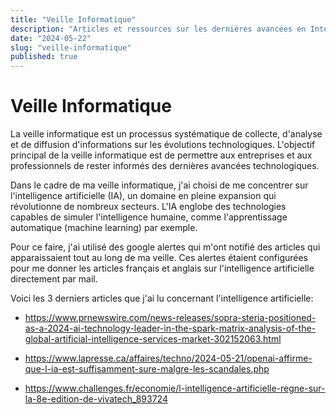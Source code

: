 ```yaml
---
title: "Veille Informatique"
description: "Articles et ressources sur les dernières avancées en Intelligence Artificielle."
date: "2024-05-22"
slug: "veille-informatique"
published: true
---
```


# Veille Informatique

La veille informatique est un processus systématique de collecte, d'analyse et de diffusion d'informations sur les évolutions technologiques. L'objectif principal de la veille informatique est de permettre aux entreprises et aux professionnels de rester informés des dernières avancées technologiques.

Dans le cadre de ma veille informatique, j'ai choisi de me concentrer sur l'intelligence artificielle (IA), un domaine en pleine expansion qui révolutionne de nombreux secteurs. L'IA englobe des technologies capables de simuler l'intelligence humaine, comme l'apprentissage automatique (machine learning) par exemple.

Pour ce faire, j'ai utilisé des google alertes qui m'ont notifié des articles qui apparaissaient tout au long de ma veille.
Ces alertes étaient configurées pour me donner les articles français et anglais sur l'intelligence artificielle directement par mail.

Voici les 3 derniers articles que j'ai lu concernant l'intelligence artificielle:
- https://www.prnewswire.com/news-releases/sopra-steria-positioned-as-a-2024-ai-technology-leader-in-the-spark-matrix-analysis-of-the-global-artificial-intelligence-services-market-302152063.html

- https://www.lapresse.ca/affaires/techno/2024-05-21/openai-affirme-que-l-ia-est-suffisamment-sure-malgre-les-scandales.php

- https://www.challenges.fr/economie/l-intelligence-artificielle-regne-sur-la-8e-edition-de-vivatech_893724